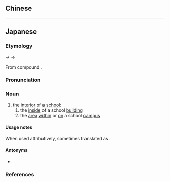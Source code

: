 {{also|校內}}
==Chinese==
{{zh-see|校內}}

----

==Japanese==
{{ja-kanjitab|yomi=o|こう|ない}}

===Etymology===
{{IPAchar|/kaunai/}} → {{IPAchar|/kɔːnai/}} → {{IPAchar|/koːnai/}}

From {{etyl|ltc|ja|sort=こうない}} compound {{m|zh|校内|tr=kau<sup>H</sup> nwoj<sup>H</sup>|lit=school + inside}}.

===Pronunciation===
{{ja-pron|yomi=o|こうない|acc=1|acc_ref=DJR}}

===Noun===
{{ja-noun|こうない|hhira=かうない|kyu=校內}}

# the [[interior]] of a [[school]]:
## the [[inside]] of a school [[building]]
## the [[area]] [[within]] or [[on]] a school [[campus]]

====Usage notes====
When used attributively, sometimes translated as {{m|en|intramural}}.

====Antonyms====
* {{ja-r|校外|こうがい}}

===References===
<references/>